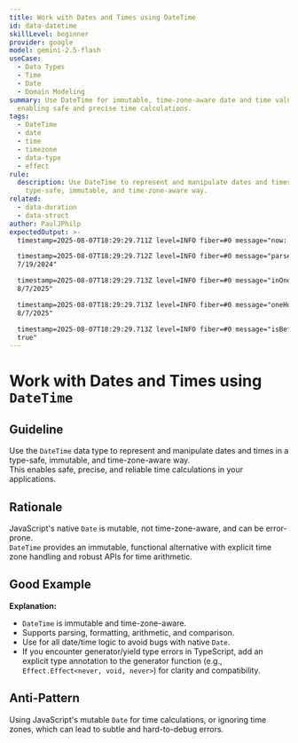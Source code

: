 ```yaml
---
title: Work with Dates and Times using DateTime
id: data-datetime
skillLevel: beginner
provider: google
model: gemini-2.5-flash
useCase:
  - Data Types
  - Time
  - Date
  - Domain Modeling
summary: Use DateTime for immutable, time-zone-aware date and time values,
  enabling safe and precise time calculations.
tags:
  - DateTime
  - date
  - time
  - timezone
  - data-type
  - effect
rule:
  description: Use DateTime to represent and manipulate dates and times in a
    type-safe, immutable, and time-zone-aware way.
related:
  - data-duration
  - data-struct
author: PaulJPhilp
expectedOutput: >-
  timestamp=2025-08-07T18:29:29.711Z level=INFO fiber=#0 message="now: 8/7/2025"

  timestamp=2025-08-07T18:29:29.712Z level=INFO fiber=#0 message="parsed:
  7/19/2024"

  timestamp=2025-08-07T18:29:29.713Z level=INFO fiber=#0 message="inOneHour:
  8/7/2025"

  timestamp=2025-08-07T18:29:29.713Z level=INFO fiber=#0 message="oneHourAgo:
  8/7/2025"

  timestamp=2025-08-07T18:29:29.713Z level=INFO fiber=#0 message="isBefore:
  true"
---
```


# Work with Dates and Times using `DateTime`

## Guideline

Use the `DateTime` data type to represent and manipulate dates and times in a type-safe, immutable, and time-zone-aware way.  
This enables safe, precise, and reliable time calculations in your applications.

## Rationale

JavaScript's native `Date` is mutable, not time-zone-aware, and can be error-prone.  
`DateTime` provides an immutable, functional alternative with explicit time zone handling and robust APIs for time arithmetic.

## Good Example

<Example path="./src/data-datetime.ts" />

**Explanation:**  
- `DateTime` is immutable and time-zone-aware.
- Supports parsing, formatting, arithmetic, and comparison.
- Use for all date/time logic to avoid bugs with native `Date`.
- If you encounter generator/yield type errors in TypeScript, add an explicit type annotation to the generator function (e.g., `Effect.Effect<never, void, never>`) for clarity and compatibility.

## Anti-Pattern

Using JavaScript's mutable `Date` for time calculations, or ignoring time zones, which can lead to subtle and hard-to-debug errors.